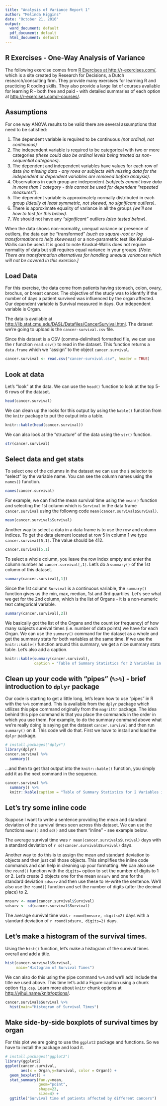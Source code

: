 ```yaml
---
title: "Analysis of Variance Report 1"
author: "Melinda Higgins"
date: "October 21, 2016"
output:
  word_document: default
  pdf_document: default
  html_document: default
---
```


## R Exercises - One-Way Analysis of Variance

The following exercise comes from [R Exercises at http://r-exercises.com/](http://r-exercises.com/), which is a site created by Research for Decisions, a Dutch research/consulting firm. They provide many exercises for learning R and practicing R coding skills. They also provide a large list of courses available for learning R - both free and paid - with detailed summaries of each option at [http://r-exercises.com/r-courses/](http://r-exercises.com/r-courses/).

## Assumptions

For one way ANOVA results to be valid there are several assumptions that need to be satisfied: 

1. The dependent variable is required to be continuous _(not ordinal, not continuous)_
2. The independent variable is required to be categorical with two or more categories _(these could also be ordinal levels being treated as non-sequential categories)_.
3. The dependent and independent variables have values for each row of data _(no missing data - any rows or subjects with missing data for the independent or dependent variables are removed before analysis)_.
4. Observations in each group are independent _(subjects cannot have data in more than 1 category - this cannot be used for dependent "repeated measures")_.
5. The dependent variable is approximately normally distributed in each group _(ideally at least symmetric, not skewed, no significant outliers)_.
6. There is approximate equality of variance in all the groups _(we'll see how to test for this below)_.
7. We should not have any _"significant"_ outliers _(also tested below)_.

When the data shows non-normality, unequal variance or presence of outliers, the data can be "transformed" _(such as square-root or log transformations to help skewness)_ or a non-parametric test like Kruskal-Wallis can be used. It is good to note Kruskal-Wallis does not require normality of data but still requires equal variance in your groups. _[Note: There are transformation alternatives for handling unequal variances which will not be covered in this exercise.]_

## Load Data

For this exercise, the data come from patients having stomach, colon, ovary, brochus, or breast cancer. The objective of the study was to identify if the number of days a patient survived was influenced by the organ affected. Our dependent variable is Survival measured in days. Our independent variable is Organ. 

The data is available at [http://lib.stat.cmu.edu/DASL/Datafiles/CancerSurvival.html](http://lib.stat.cmu.edu/DASL/Datafiles/CancerSurvival.html). The dataset we're going to upload is the `cancer-survival.csv` file. 

Since this dataset is a CSV (comma-delimited) formatted file, we can use the r function `read.csv()` to read in the dataset. This function returns a `data.frame` which we "assign" to the object `cancer.survival`.

```r
cancer.survival <- read.csv("cancer-survival.csv", header = TRUE)
```

## Look at data

Let's "look" at the data. We can use the `head()` function to look at the top 5-6 rows of the dataset.

```r
head(cancer.survival)
```

We can clean up the looks for this output by using the `kable()` function from the `knitr` package to put the output into a table.

```r
knitr::kable(head(cancer.survival))
```

We can also look at the "structure" of the data using the `str()` function.

```r
str(cancer.survival)
```

## Select data and get stats

To select one of the columns in the dataset we can use the `$` selector to "select" by the variable name. You can see the column names using the `names()` function.

```r
names(cancer.survival)
```

For example, we can find the mean survival time using the `mean()` function and selecting the 1st column which is `Survival` in the data frame `cancer.survival` using the followng code `mean(cancer.survival$Survival)`.

```r
mean(cancer.survival$Survival)
```

Another way to select a data in a data frame is to use the row and column indices. To get the data element located at row 5 in column 1 we type `cancer.survival[5,1]`. The value should be 412.

```r
cancer.survival[5,1]
```

To select a whole column, you leave the row index empty and enter the column number as `cancer.survival[,1]`. Let's do a `summary()` of the 1st column of this dataset.

```r
summary(cancer.survival[,1])
```

Since the 1st column `Survival` is a continuous variable, the `summary()` function gives us the min, max, median, 1st and 3rd quartiles. Let's see what we get for the 2nd column, which is the list of Organs - it is a non-numeric text categorical variable.

```r
summary(cancer.survival[,2])
```

We basically got the list of the Organs and the count (or frequency) of how many subjects survival times (i.e. number of data points) we have for each Organ. We can use the `summary()` command for the dataset as a whole and get the summary stats for both variables at the same time. If we use the `knitr::kable()` function around this summary, we get a nice summary stats table. Let's also add a caption.

```r
knitr::kable(summary(cancer.survival),
             caption = "Table of Summary Statistics for 2 Variables in Dataset")
```

## Clean up your code with "pipes" (`%>%`) - brief introduction to `dplyr` package

Our code is starting to get a little long, let's learn how to use "pipes" in R with the `%>%` command. This is available from the `dplyr` package which utilizes this pipe command originally from the `magrittr` package. The idea behind this pipe command is that you place the commands in the order in which you use them. For example, to do the summary command above what we're really doing is saying get the dataset `cancer.survival` and then run `summary()` on it. This code will do that. First we have to install and load the `dplyr` package.

```r
# install.packages("dplyr")
library(dplyr)
cancer.survival %>%
  summary()
```

...and then to get that output into the `knitr::kable()` function, you simply add it as the next command in the sequence.

```r
cancer.survival %>%
  summary() %>%
  knitr::kable(caption = "Table of Summary Statistics for 2 Variables in Dataset")
```

## Let's try some inline code

Suppose I want to write a sentence providing the mean and standard deviation of the survival times seen across this dataset. We can use the functions `mean()` and `sd()` and use them "inline" - see example below.

The average survival time was `r mean(cancer.survival$Survival)` days with a standard deviation of `r sd(cancer.survival$Survival)` days.

Another way to do this is to assign the mean and standard deviation to objects and then just call those objects. This simplifies the inline code commands and can help in cleaning up your formatting. We can also use the `round()` function with the `digits=` option to set the number of digits to 1 or 2. Let's create 2 objects one for the mean `mnsurv` and one for the standard deviation `sdsurv` and then use these to re-write the sentence. We'll also use the `round()` function and set the number of digits (after the decimal place) to 2.

```r
mnsurv <- mean(cancer.survival$Survival)
sdsurv <- sd(cancer.survival$Survival)
```

The average survival time was `r round(mnsurv, digits=2)` days with a standard deviation of `r round(sdsurv, digits=2)` days.

## Let's make a histogram of the survival times.

Using the `hist()` function, let's make a histogram of the survival times overall and add a title.

```r
hist(cancer.survival$Survival,
     main="Histogram of Survival Times")
```

We can also do this using the pipe command `%>%` and we'll add include the title we used above. This time let's add a Figure caption using a chunk option `fig.cap`. Learn more about `knitr` chunk options at [http://yihui.name/knitr/options/](http://yihui.name/knitr/options/).

```r
cancer.survival$Survival %>%
  hist(main="Histogram of Survival Times")
```

## Make side-by-side boxplots of survival times by organ

For this plot we are going to use the `ggplot2` package and functions. So we have to install the package and load it. 

```r
# install.packages("ggplot2")
library(ggplot2)
ggplot(cancer.survival,
       aes(x = Organ,y=Survival, color = Organ)) +
  geom_boxplot() + 
  stat_summary(fun.y=mean, 
               geom="point", 
               shape=23, 
               size=4) + 
  ggtitle("Survival time of patients affected by different cancers")
```

